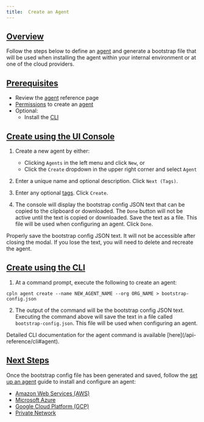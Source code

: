 ```yaml
---
title:  Create an Agent
---
```


## [Overview](#overview)

Follow the steps below to define an [agent](/api-reference/agent) and generate a bootstrap file that will be used when installing
the agent within your internal environment or at one of the cloud providers.

## [Prerequisites](#prerequisites)

- Review the [agent](/api-reference/agent) reference page
- [Permissions](/api-reference/policy#permissions) to create an [agent](/api-reference/agent)
- Optional:
  - Install the [CLI](/api-reference/cli)

## [Create using the UI Console](#create-agent-ui)

1. Create a new agent by either:

   - Clicking `Agents` in the left menu and click `New`, or
   - Click the `Create` dropdown in the upper right corner and select `Agent`

2. Enter a unique name and optional description. Click `Next (Tags)`.
3. Enter any optional [tags](/api-reference/misc#tags). Click `Create`.
4. The console will display the bootstrap config JSON text that can be copied to the clipboard or downloaded. The `Done` button will
   not be active until the text is copied or downloaded. Save the text as a file. This file will be used when configuring an agent. Click `Done`.

<Warning>
Properly save the bootstrap config JSON text. It will not be accessible after closing the modal. If you lose the text, you will
need to delete and recreate the agent.
</Warning>

## [Create using the CLI](#create-agent-cli)

1. At a command prompt, execute the following to create an agent:

```
cpln agent create --name NEW_AGENT_NAME --org ORG_NAME > bootstrap-config.json
```

2. The output of the command will be the bootstrap config JSON text. Executing the command above will save the text in a file called
   `bootstrap-config.json`. This file will be used when configuring an agent.

<Tip>
Detailed CLI documentation for the agent command is available [here](/api-reference/cli#agent).
</Tip>

## [Next Steps](#next-steps)

Once the bootstrap config file has been generated and saved, follow the [set up an agent](setup-agent) guide to install and configure an agent:

- [Amazon Web Services (AWS)](setup-agent#setup-agent-aws)
- [Microsoft Azure](setup-agent#setup-agent-azure)
- [Google Cloud Platform (GCP)](setup-agent#setup-agent-gcp)
- [Private Network](setup-agent#setup-agent-private-network)

